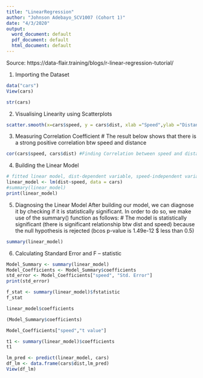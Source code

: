 ```yaml
---
title: "LinearRegression"
author: "Johnson Adebayo_SCV1007 (Cohort 1)"
date: "4/3/2020"
output:
  word_document: default
  pdf_document: default
  html_document: default
---
```

Source: https://data-flair.training/blogs/r-linear-regression-tutorial/

1. Importing the Dataset
```r
data("cars")
View(cars)
```

```r
str(cars)
```

2. Visualising Linearity using Scatterplots
```r
scatter.smooth(x=cars$speed, y = cars$dist, xlab ="Speed",ylab ="Distance", main="Scatter Plot of Distance against Speed")
```

3. Measuring Correlation Coefficient
# The result below shows that there is a strong positive correlation btw speed and distance
```r
cor(cars$speed, cars$dist) #Finding Correlation between speed and distance
```

4. Building the Linear Model
```r
# fitted linear model, dist-dependent variable, speed-independent variable
linear_model <- lm(dist~speed, data = cars)
#summary(linear_model)
print(linear_model)
```

5. Diagnosing the Linear Model
After building our model, we can diagnose it by checking if it is statistically significant. In order to do so, we make use of the summary() function as follows:
# The model is statistically significant (there is significant relationship btw dist and speed) because the null hypothesis is rejected (bcos p-value is 1.49e-12 $ less than 0.5)
```r
summary(linear_model)
```

6. Calculating Standard Error and F – statistic


```r
Model_Summary <- summary(linear_model)
Model_Coefficients <- Model_Summary$coefficients
std_error <- Model_Coefficients["speed", "Std. Error"]
print(std_error)
```

```r
f_stat <- summary(linear_model)$fstatistic
f_stat
```



```r
linear_model$coefficients
```

```r
(Model_Summary$coefficients)
```


```r
Model_Coefficients["speed","t value"]
```


```r
t1 <- summary(linear_model)$coefficients
t1
```


```r
lm_pred <- predict(linear_model, cars)
df_lm <- data.frame(cars$dist,lm_pred)
View(df_lm)
```


```r

```


```r

```


```r

```


```r

```


```r

```


```r

```


```r

```


```r

```


```r

```


```r

```


```r

```


```r

```


```r

```


```r

```


```r

```


```r

```


```r

```


```r

```


```r

```


```r

```


```r

```


```r

```


```r

```


```r

```


```r

```


```r

```


```r

```


```r

```


```r

```


```r

```


```r

```


```r

```


```r

```


```r

```


```r

```


```r

```


```r

```


```r

```


```r

```


```r

```


```r

```


```r

```


```r

```


```r

```


```r

```


```r

```


```r

```


```r

```


```r

```


```r

```


```r

```


```r

```


```r

```


```r

```


```r

```


```r

```


```r

```


```r

```


```r

```


```r

```


```r

```


```r

```


```r

```


```r

```


```r

```


```r

```


```r

```


```r

```


```r

```


```r

```


```r

```


```r

```



